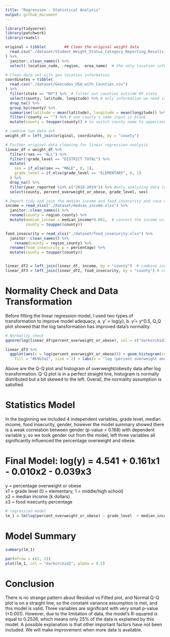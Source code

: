 ```yaml
---
title: "Regression - Statistical Analysis"
output: github_document
---
```


```r
library(tidyverse)
library(patchwork)
library(readxl)
```


```r
original = tibble(        ## Clean the original weight data
  read.csv("./dataset/Student_Weight_Status_Category_Reporting_Results__Beginning_2010.csv")
) %>%
  janitor::clean_names() %>%
  select(-location_code, -region, -area_name)  # the only location information we need is county name
```


```r
# Clean data set with geo location information
coordinates = tibble(
  read.csv("./dataset/Geocodes_USA_with_Counties.csv")
) %>%
  filter(state == "NY") %>%  # filter out counties outside NY state
  select(county, latitude, longitude) %>% # only information we need is county name and geo location
  drop_na() %>%
  group_by(county) %>%
  summarise(latitude = mean(latitude), longitude = mean(longitude)) %>% #different location in each county varied slightly, so we take the mean of each county's geo location
  filter(!county == "") %>% # one county's name input is blank
  mutate(county = toupper(county)) # to switch county name to uppercase
```


```r
# combine two data set
weight_df = left_join(original, coordinates, by = "county")
```


```r
# Further original data cleaning for linear regression analysis
linear_df = weight_df %>%
  filter(!sex == "ALL") %>%
  filter(!grade_level == "DISTRICT TOTAL") %>%
  mutate(
    sex = if_else(sex == "MALE", 0, 1),
    grade_level = if_else(grade_level == "ELEMENTARY", 0, 1)
  ) %>%
  drop_na() %>%
  filter(year_reported %in% c("2018-2019")) %>% #only analyzing data in year 2018-2019
  select(county, percent_overweight_or_obese, grade_level, sex)
```


```r
# Import tidy and join the median income and food insecurity and race data
income = read_xlsx("./dataset/median_income.xlsx") %>%
  janitor::clean_names() %>%
  rename(county = region_county) %>%
  mutate(median_income = median_income*0.001,  # convert the income unit from $100,000 to 100k format, large values will reduce model's efficiency
         county = toupper(county))

food_insecurity = read_xlsx("./dataset/food_insecurity.xlsx") %>%
  janitor::clean_names() %>%
    rename(county = region_county) %>%
  rename(food_insecurity_p = percentage) %>%
  mutate(county = toupper(county))


linear_df2 = left_join(linear_df, income, by = "county")  # combine income data to the main 
linear_df3 = left_join(linear_df2, food_insecurity, by = "county") # combine food insecurity data
```

# Normality Check and Data Transformation

Before fitting the linear regression model, I used two types of transformation to improve model adequacy, a. y' = log(y), b. y'= y^0.5, Q_Q plot showed that the log tansformation has improved data's normality.  

```r
# Normality check
qqnorm(log(linear_df$percent_overweight_or_obese), col = c("darkorchid3"))

linear_df3 %>%
  ggplot(aes(x = log(percent_overweight_or_obese))) + geom_histogram(color = "purple",
    fill = "#69b3a2", size = 2) + labs(x = "log (percent overweight and obese)", title = "Histogram of log (percent overweight and obese)") 
```

Above are the Q-Q plot and histogram of overweight/obesity data after log transformation.  Q-Q plot is in a perfect straight line, histogram is normally distributed but a bit skewed to the left.  Overall, the normality assumption is satisfied.  

# Statistics Model

In the beginning we included 4 independent variables, grade level, median income, food insecurity,  gender, however the model summary showed there is a weak correlation between gender (p-value = 0.168) with dependent variable y, so we took gender out from the model, left three variables all significantly influenced the percentage overweight and obese.

# Final Model: log(y) = 4.541 + 0.161x1 - 0.010x2 - 0.039x3
y = percentage overweight or obese  
x1 = grade level  (0 = elementary, 1 = middle/high school)  
x2 = median income (k dollars)  
x3 = food insecurity percentage

```r
# regression model
lm_1 = lm(log(percent_overweight_or_obese) ~ grade_level  + median_income + food_insecurity_p, data = linear_df3) 
```
# Model Summary
```r
summary(lm_1)
```

```r
par(mfrow = c(2, 2))
plot(lm_1, col = "darkorchid2", alpha = 0.5)
```

# Conclusion
There is no strange pattern about Residusl vs Fitted plot, and Normal Q-Q plot is on a straight line, so the constant variance assumption is met, and this model is valid.  Three variables are significant with very small p-value (<0.001).  However, due to the limitation of data, the model's R-squared is equal to 0.2526, which means only 25% of the data is explained by this model.  A possible explanation is that other important factors have not been included.  We will make improvement when more data is available. 
